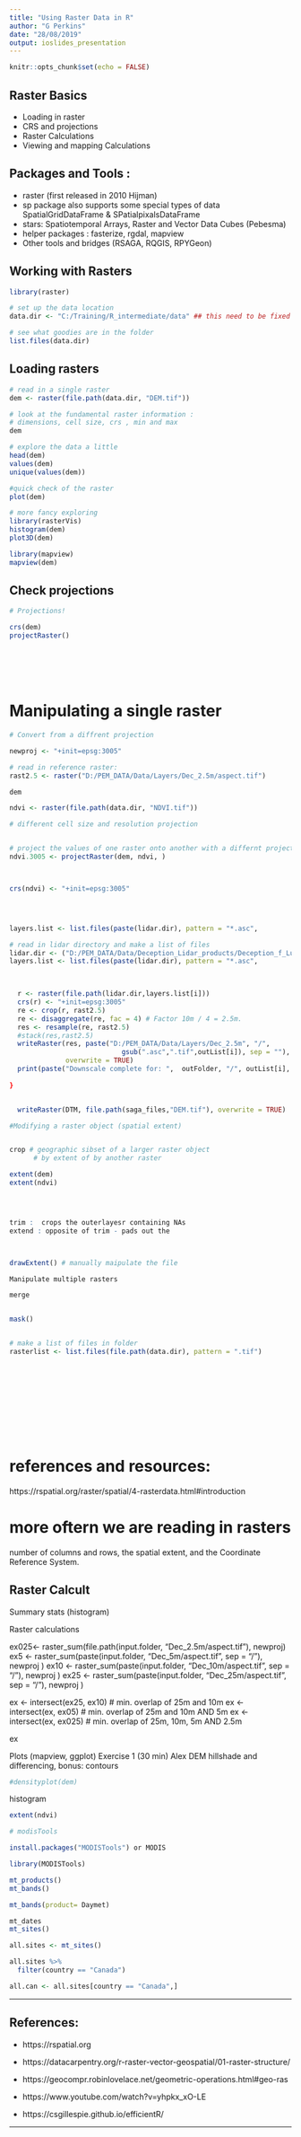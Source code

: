 ```yaml
---
title: "Using Raster Data in R"
author: "G Perkins"
date: "28/08/2019"
output: ioslides_presentation
---
```


```r
knitr::opts_chunk$set(echo = FALSE)
```

## Raster Basics 

- Loading in raster 
- CRS and projections 
- Raster Calculations
- Viewing and mapping Calculations 



## Packages and Tools : 

- raster (first released in 2010 Hijman)
- sp package also supports some special types of data SpatialGridDataFrame & SPatialpixalsDataFrame
- stars: Spatiotemporal Arrays, Raster and Vector Data Cubes (Pebesma)
- helper packages : fasterize, rgdal, mapview 
- Other tools and bridges (RSAGA, RQGIS, RPYGeon)



## Working with Rasters 


```r

library(raster)

# set up the data location 
data.dir <- "C:/Training/R_intermediate/data" ## this need to be fixed to relative path

# see what goodies are in the folder 
list.files(data.dir)

```



## Loading rasters


```r
# read in a single raster 
dem <- raster(file.path(data.dir, "DEM.tif"))

# look at the fundamental raster information : 
# dimensions, cell size, crs , min and max
dem

# explore the data a little 
head(dem) 
values(dem)
unique(values(dem))

#quick check of the raster 
plot(dem)

# more fancy exploring 
library(rasterVis)
histogram(dem)
plot3D(dem)

library(mapview)
mapview(dem)

```


## Check projections

```r

# Projections!

crs(dem)
projectRaster()







```


# Manipulating a single raster 

```r


# Convert from a diffrent projection 

newproj <- "+init=epsg:3005"

# read in reference raster: 
rast2.5 <- raster("D:/PEM_DATA/Data/Layers/Dec_2.5m/aspect.tif")

dem 

ndvi <- raster(file.path(data.dir, "NDVI.tif"))

# different cell size and resolution projection 


# project the values of one raster onto another with a differnt projection 
ndvi.3005 <- projectRaster(dem, ndvi, )



crs(ndvi) <- "+init=epsg:3005"




layers.list <- list.files(paste(lidar.dir), pattern = "*.asc",

# read in lidar directory and make a list of files
lidar.dir <- ("D:/PEM_DATA/Data/Deception_Lidar_products/Deception_f_Lukas_20190627")
layers.list <- list.files(paste(lidar.dir), pattern = "*.asc",

                      

  r <- raster(file.path(lidar.dir,layers.list[i])) 
  crs(r) <- "+init=epsg:3005"
  re <- crop(r, rast2.5)
  re <- disaggregate(re, fac = 4) # Factor 10m / 4 = 2.5m.
  res <- resample(re, rast2.5)
  #stack(res,rast2.5) 
  writeRaster(res, paste("D:/PEM_DATA/Data/Layers/Dec_2.5m", "/",
                            gsub(".asc",".tif",outList[i]), sep = ""), 
              overwrite = TRUE)
  print(paste("Downscale complete for: ",  outFolder, "/", outList[i], sep = ""))
  
}


  writeRaster(DTM, file.path(saga_files,"DEM.tif"), overwrite = TRUE)  # save SAGA Version


```



```r

#Modifying a raster object (spatial extent) 


crop # geographic sibset of a larger raster object 
      # by extent of by another raster 

extent(dem)
extent(ndvi)




trim :  crops the outerlayesr containing NAs 
extend : opposite of trim - pads out the 



drawExtent() # manually maipulate the file 


```



```r

Manipulate multiple rasters

merge 


mask()


# make a list of files in folder
rasterlist <- list.files(file.path(data.dir), pattern = ".tif")












```


# references and resources: 

https://rspatial.org/raster/spatial/4-rasterdata.html#introduction

# more oftern we are reading in rasters 

number of columns and rows, the spatial extent, and the Coordinate Reference System.




## Raster Calcult\or 

Summary stats (histogram)








Raster calculations





ex025<- raster_sum(file.path(input.folder, "Dec_2.5m/aspect.tif"), newproj)
ex5  <- raster_sum(paste(input.folder, "Dec_5m/aspect.tif", sep = "/"), newproj )
ex10 <- raster_sum(paste(input.folder, "Dec_10m/aspect.tif", sep = "/"), newproj )
ex25 <- raster_sum(paste(input.folder, "Dec_25m/aspect.tif", sep = "/"), newproj )

ex <- intersect(ex25, ex10) # min. overlap of 25m and 10m 
ex <- intersect(ex, ex05)   # min. overlap of 25m and 10m AND 5m
ex <- intersect(ex, ex025)  # min. overlap of 25m, 10m, 5m AND 2.5m 

ex 






Plots (mapview, ggplot)
Exercise 1 (30 min) Alex
DEM hillshade and differencing, bonus: contours 


```r


#densityplot(dem)
```


histogram

```r
extent(ndvi)

# modisTools 

install.packages("MODISTools") or MODIS 

library(MODISTools)

mt_products()
mt_bands()

mt_bands(product= Daymet)

mt_dates
mt_sites()

all.sites <- mt_sites()

all.sites %>% 
  filter(country == "Canada")

all.can <- all.sites[country == "Canada",]


```





---

## References: 

* https://rspatial.org

* https://datacarpentry.org/r-raster-vector-geospatial/01-raster-structure/

* https://geocompr.robinlovelace.net/geometric-operations.html#geo-ras

* https://www.youtube.com/watch?v=yhpkx_xO-LE

* https://csgillespie.github.io/efficientR/


--- 


